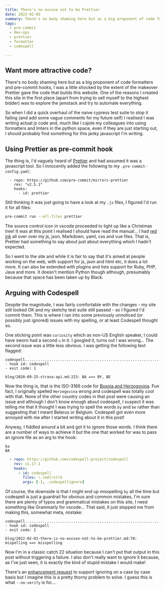 ```yaml
---
title: There's no excuse not to be Prettier
date: 2022-02-03
summary: There's no body shaming here but as a big proponent of code formatters and pre-commit hooks, I was a little shocked by the extent of the makeover Prettier gave my code (and I learned how to spell "curiosity")
tags:
  - pre-commit
  - dev-ops
  - prettier
  - formatter
  - codespell

---
```


## Want more attractive code?

There's no body shaming here but as a big proponent of code formatters and pre-commit hooks, I was a little shocked by the extent of the makeover Prettier gave the code that builds this website. One of the reasons I created this site in the first place (apart from trying to sell myself to the highest bidder) was to explore the jamstack and try to automate everything.

So when I did a quick overhaul of the naive cypress test suite to stop it failing (and add some vague comments for my future self) I realised I was writing actual js code and, much like I cajole my colleagues into using formatters and linters in the python space, even if they are just starting out, I should probably find something for this janky javascript I'm writing.

## Using Prettier as pre-commit hook

The thing is, I'd vaguely heard of [Prettier](https://prettier.io/) and had assumed it was a javascript tool. So I innocently added the following to my `.pre-commit-config.yaml`:

```
  - repo: https://github.com/pre-commit/mirrors-prettier
    rev: "v2.5.1"
    hooks:
      - id: prettier
```

Still thinking it was just going to have a look at my `.js` files, I figured I'd run it for all files:

```bash
pre-commit run --all-files prettier
```

The source control icon in vscode proceeded to light up like a Christmas tree! It was at this point I realised I should have read the manual... I had [red ink](https://github.com/scrambldchannel/dashingelephant/commit/ebdbb549afd1f9623186b5e214814aeb0d48600b) all over over my js, json, Markdown, yaml, css and vue files. That is, Prettier had something to say about just about everything which I hadn't expected.

So I went to the site and while it is fair to say that it's aimed at people working on the web, with support for js, json and html etc, it does a lot more. It can also be extended with plugins and lists support for Ruby, PHP, Java and more. It doesn't mention Python though although, presumably because that space has been taken up by Black.

## Arguing with Codespell

Despite the magnitude, I was fairly comfortable with the changes - my site still looked OK and my sketchy test suite still passed - so I figured I'd commit them. This is where I ran into some previously unnoticed (or possibly just ignored) issues with my spelling, or at least Codespell thought so.

One sticking point was `curiosity` which as non-US English speaker, I could have sworn had a second `u` in it. I googled it, turns out I was wrong... The second issue was a little less obvious. I was getting the following text flagged:

```
codespell................................................................Failed
- hook id: codespell
- exit code: 1

blog/2020-09-25-strava-api.md:223: BA ==> BY, BE
```

Now the thing is, that is the ISO-3166 code for [Bosnia and Herzogovina](https://laendercode.net/en/2-letter-code/ba). Fun fact, I originally spelled `Herzegovina` wrong and codespell was totally cool with that. None of the other country codes in that post were causing an issue and although I don't know enough about codespell, I suspect it was telling me that it thought I was trying to spell the words `by` and `be` rather than suggesting that I meant Belarus or Belgium. Codespell got even more annoyed with me after I started writing about it in this post!

Anyway, I fiddled around a bit and got it to ignore those words. I think there are a number of ways to achieve it but the one that worked for was to pass an ignore file as an arg to the hook:

```text
ba
BA
```

```yaml
  - repo: https://github.com/codespell-project/codespell
    rev: v1.17.1
    hooks:
      - id: codespell
        files: \.(md|rst)$
        args: [-I, .codespellignore]
```

Of course, the downside is that I might end up misspelling `by` all the time but codespell is just a guardrail for obvious and common mistakes, I'm sure there are plenty of typos and grammatical mistakes on this site, I need something like Grammarly for vscode... That said, it just stopped me from making this, somewhat meta, mistake:

```
codespell................................................................Failed
- hook id: codespell
- exit code: 1

blog/2022-02-03-there-is-no-excuse-not-to-be-prettier.md:70: mispelling ==> misspelling
```

Now I'm in a classic catch 22 situation because I can't put that output in this post without triggering a failure. I also don't really want to ignore it because, as I've just seen, it is exactly the kind of stupid mistake I would make!

There's an [enhancement request](https://github.com/codespell-project/codespell/issues/1212) to support ignoring on a case by case basis but I imagine this is a pretty thorny problem to solve. I guess this is what `--no-verify` is for....
